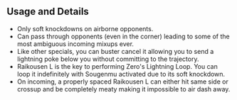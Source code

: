 ## Usage and Details

- Only soft knockdowns on airborne opponents.
- Can pass through opponents (even in the corner) leading to some of the most ambiguous incoming mixups ever.
- Like other specials, you can buster cancel it allowing you to send a lightning poke below you without committing to the trajectory.
- Raikousen L is the key to performing Zero's Lightning Loop. You can loop it indefinitely with Sougenmu activated due to its soft knockdown.
- On incoming, a properly spaced Raikousen L can either hit same side or crossup and be completely meaty making it impossible to air dash away.
